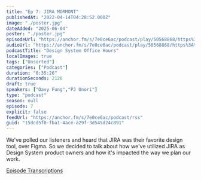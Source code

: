 ```yaml
---
title: "Ep 7: JIRA MORMONT"
publishedAt: "2022-04-14T04:28:52.000Z"
image: "./poster.jpg"
dateAdded: "2025-06-04"
poster: "./poster.jpg"
episodeUrl: "https://anchor.fm/s/7e0ce6ac/podcast/play/50568868/https%3A%2F%2Fd3ctxlq1ktw2nl.cloudfront.net%2Fstaging%2F2022-3-14%2F259688113-44100-2-177ab82df4f57.m4a"
audioUrl: "https://anchor.fm/s/7e0ce6ac/podcast/play/50568868/https%3A%2F%2Fd3ctxlq1ktw2nl.cloudfront.net%2Fstaging%2F2022-3-14%2F259688113-44100-2-177ab82df4f57.m4a"
podcastTitle: "Design System Office Hours"
localImages: true
tags: ["Unsorted"]
categories: ["Podcast"]
duration: "0:35:26"
durationSeconds: 2126
draft: true
speakers: ["Davy Fung","PJ Onori"]
type: "podcast"
season: null
episode: 7
explicit: false
feedUrl: "https://anchor.fm/s/7e0ce6ac/podcast/rss"
guid: "15dcd5f0-fba1-4ace-a29f-3d545d24c891"
---
```

We've polled our listeners and heard that JIRA was their favorite design tool, over Figma. So we decided to talk about how we've utilized JIRA as Design System product owners and how it's impacted the way we plan our work.

[Episode Transcriptions](https://docs.google.com/document/d/1eBPOj7pQJBKCsc4uWlMM1XwwfTOLiK7Av_qEbwu2F_M/edit?usp=sharing)
